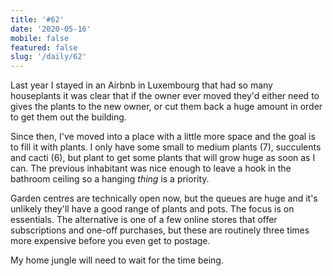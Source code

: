 ```yaml
---
title: '#62'
date: '2020-05-16'
mobile: false
featured: false
slug: '/daily/62'
---
```


Last year I stayed in an Airbnb in Luxembourg that had so many houseplants it was clear that if the owner ever moved they'd either need to gives the plants to the new owner, or cut them back a huge amount in order to get them out the building.

Since then, I've moved into a place with a little more space and the goal is to fill it with plants. I only have some small to medium plants (7), succulents and cacti (6), but plant to get some plants that will grow huge as soon as I can. The previous inhabitant was nice enough to leave a hook in the bathroom ceiling so a hanging _thing_ is a priority.

Garden centres are technically open now, but the queues are huge and it's unlikely they'll have a good range of plants and pots. The focus is on essentials. The alternative is one of a few online stores that offer subscriptions and one-off purchases, but these are routinely three times more expensive before you even get to postage.

My home jungle will need to wait for the time being.
